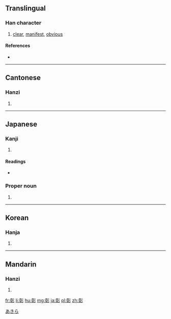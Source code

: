 ==Translingual==

===Han character===
{{Han char|rn=59|rad=彡|as=11|sn=14|four=0242<sub>2</sub>|canj=卜十竹竹竹 (YJHHH)}}

# [[clear]], [[manifest]], [[obvious]]

====References====
* {{Han ref|kx=0364.150|dkj=10015|dj=0684.010|hdz=20857.010|uh=5F70|ud=24432|bh=B9FC|bd=47612}}

----

==Cantonese==

===Hanzi===
{{yue-hanzi|jyut=|y=jeung1}}

# {{defn|lang=yue|sort=彡11}}

----

==Japanese==

===Kanji===
{{ja-kanji|grade=c|rs=彡11}}

# {{defn|lang=ja|sort=彡11}}

====Readings====
* {{ja-readings|on=[[しょう]] (shō), [[そう]] (sō)|kun=[[あや]] (aya), [[あきらか]] (akiraka), [[あらわれる]] (arawareru)}}

===Proper noun===
{{ja-pos|k|proper|hira=あきら|rom=Akira}} 

# {{given name|male|lang=ja|sort=あきら}}

[[Category:Japanese male given names|あきら]]

----

==Korean==

===Hanja===
{{ko-hanja|hangeul=[[창]]|eumhun=|rv=chang|mr=ch'ang|y=chang}}

# {{defn|lang=ko|sort=彡11}}

----

==Mandarin==

===Hanzi===
{{cmn-hanzi|pin=[[zhāng]] ([[zhang1]])|wg=chang<sup>1</sup>}}

# {{defn|lang=cmn|sort=彡11}}

[[fr:彰]]
[[li:彰]]
[[hu:彰]]
[[mg:彰]]
[[ja:彰]]
[[pl:彰]]
[[zh:彰]]